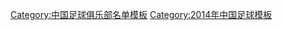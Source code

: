 {{Football squad with groups
|name=2014年中超分类名单长春
|bgcolor=#FF0000
|bordercolor=#F8F000
|textcolor=#F8F8F8
|title=[[长春亚泰足球俱乐部|<span style="color:#F8F8F8">长春亚泰</span>]] — [[2014年中国足球超级联赛|<span style="color:#F8F8F8">2014年</span>]][[中国足球超级联赛|<span style="color:#F8F8F8">中超联赛第 13 名</span>]]
|group1=全年参赛球员
|list1=<div>
{{Football squad2 player|no=1|name=[[吴亚轲]]}}
{{Football squad2 player|no=2|name=[[王万鹏]]}}
{{Football squad2 player|no=3|name=[[阎世鹏]]}}
{{Football squad2 player|no=4|name=[[闫峰]]}}
{{Football squad2 player|no=5|name={{flagicon|UZB}} [[安苏尔·伊斯梅洛夫|-{zh-hans:伊斯梅洛夫;zh-hk:伊斯美洛夫}-]]}}
{{Football squad2 player|no=6|name=[[裴帅]]}}
{{Football squad2 player|no=8|name={{flagicon|BRA}} [[埃尼尼奥|埃尼奥]]}}
{{Football squad2 player|no=9|name={{flagicon|MNE}} [[法托斯·贝西拉伊|-{zh-hans:贝切莱;zh-hk:比斯拉治}-]]}}
{{Football squad2 player|no=12|name=[[吕建军]]}}
{{Football squad2 player|no=13|name=[[牟彥龙]]}}
{{Football squad2 player|no=14|name=[[曹添堡]]}}
{{Football squad2 player|no=15|name=[[孙捷]]}}
{{Football squad2 player|no=16|name=[[蒋哲]]}}
{{Football squad2 player|no=17|name={{flagicon|ARG}} {{flagicon|ITA}} [[沃尔特·伊格莱西亚斯|-{zh-hans:瓦尔特;zh-hk:伊格利西亞斯}-]]}}
{{Football squad2 player|no=18|name=[[李晓挺]]}}
{{Football squad2 player|no=19|name=[[刘晓东]]}}
{{Football squad2 player|no=20|name=[[何超 (足球运动员)|何超]]}}
{{Football squad2 player|no=21|name=[[刘卫东 (足球运动员)|刘卫东]]}}
{{Football squad2 player|no=23|name=[[张笑非]]}}
{{Football squad2 player|no=26|name=[[潘超然]]}}
{{Football squad2 player|no=28|name=[[米田贺]]}}
{{Football squad2 player|no=29|name=[[宋振瑜]]}}
{{Football squad2 player|no=30|name=[[周淼]]}}
{{Football squad2 player|no=33|name=[[刘奇鸣]]}}
{{Football squad2 player|no=34|name=[[杨贺]]}}
{{Football squad2 player|no=35|name=[[程长城]]}}
</div>
|group2=夏季转入球员
|list2=<div>
{{Football squad2 player|no=10|name={{flagicon|HUN}} [[绍博尔茨·胡斯蒂|-{zh-hans:胡斯蒂;zh-hk:靴斯迪}-]]}}
{{Football squad2 player|no=27|name=[[杨旭]]}}
{{Football squad2 player|no=31|name=[[赵鹏 (足球运动员)|赵鹏]]}}
{{Football squad2 player|no=37|name=[[冯仁亮]]}}
</div>
|group3=夏季转出球员
|list3=<div>
{{Football squad2 player|no=7|name=[[姜鹏翔]]}}（退）
{{Football squad2 player|no=11|name={{flagicon|BRA}} [[拉菲尔·科埃略|-{zh-hans:拉菲尔;zh-hk:拉菲爾}-]]}}
{{Football squad2 player|no=22|name=[[李尚 (足球运动员)|李尚]]}}（租）
{{Football squad2 player|no=24|name=[[陈连晟]]}}（租）
{{Football squad2 player|no=25|name=[[车凯]]}}（租）
{{Football squad2 player|no=32|name=[[李光 (足球运动员)|李光]]}}（租）
</div>
|group4=主教练
|list4={{flagicon|SRB}} [[斯韦托扎尔·萨布利奇|-{zh-hans:萨布利奇;zh-hk:沙普歷}-]]<small>（至第 8 轮）</small>；{{flagicon|SRB}} [[德拉甘·奥库卡|-{zh-hans:德拉甘;zh-hk:達拉根}-]]
}}
<noinclude>
{{DEFAULTSORT:Changchun Yatai F.C. Squad 2014}}
[[Category:中国足球俱乐部名单模板]]
[[Category:2014年中国足球模板]]
</noinclude>